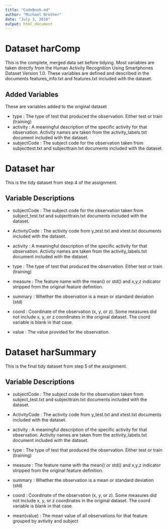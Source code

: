 ```yaml
---
title: "CodeBook.md"
author: "Michael Brother"
date: "July 3, 2016"
output: html_document
---
```


# Dataset harComp

This is the complete, merged data set before tidying. Most variables are taken directly from the Human Activity Recognition Using Smartphones Dataset Version 1.0. These variables are defined and described in the documents features_info.txt and features.txt included with the dataset.

## Added Variables

These are variables added to the original dataset

- type : The type of test that produced the observation. Either test or train (training)
- activity : A meaningful description of the specific activity for that observation. Activity names are taken from the activity_labels.txt document included with the dataset.
- subjectCode : The subject code for the observation taken from subjecttest.txt and subjecttrain.txt documents included with the dataset.

# Dataset har

This is the tidy dataset from step 4 of the assignment.

## Variable Descriptions

- subjectCode : The subject code for the observation taken from subject_test.txt and subjecttrain.txt documents included with the dataset.

- ActivityCode : The activity code from y_test.txt and xtest.txt documents included with the dataset.

- activity : A meaningful description of the specific activity for that observation. Activity names are taken from the activity_labels.txt document included with the dataset.

- type : The type of test that produced the observation. Either test or train (training)

- measure : The feature name with the mean() or std() and x,y,z indicator stripped from the original feature definition.

- summary : Whether the observation is a mean or standard deviation (std)

- coord : Coordinate of the observation (x, y, or z). Some measures did not include x, y, or z coordinates in the original dataset. The coord variable is blank in that case.

- value : The value provided for the observation.


# Dataset harSummary

This is the final tidy dataset from step 5 of the assignment.

## Variable Descriptions

- subjectCode : The subject code for the observation taken from subject_test.txt and subjecttrain.txt documents included with the dataset.

- ActivityCode : The activity code from y_test.txt and xtest.txt documents included with the dataset.

- activity : A meaningful description of the specific activity for that observation. Activity names are taken from the activity_labels.txt document included with the dataset.

- type : The type of test that produced the observation. Either test or train (training)

- measure : The feature name with the mean() or std() and x,y,z indicator stripped from the original feature definition.

- summary : Whether the observation is a mean or standard deviation (std)

- coord : Coordinate of the observation (x, y, or z). Some measures did not include x, y, or z coordinates in the original dataset. The coord variable is blank in that case.

- mean(value) : The mean value of all observations for that feature grouped by avtivity and subject
